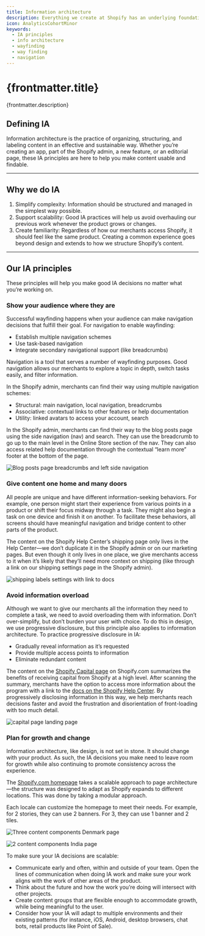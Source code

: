 ```yaml
---
title: Information architecture
description: Everything we create at Shopify has an underlying foundation of information architecture. If you’re a designer, a content strategist, or a UX developer, you’re already doing IA work.
icon: AnalyticsCohortMinor
keywords:
  - IA principles
  - info architecture
  - wayfinding
  - way finding
  - navigation
---
```


# {frontmatter.title}

<Lede>{frontmatter.description}</Lede>

## Defining IA

Information architecture is the practice of organizing, structuring, and labeling content in an effective and sustainable way. Whether you’re creating an app, part of the Shopify admin, a new feature, or an editorial page, these IA principles are here to help you make content usable and findable.

---

## Why we do IA

1. Simplify complexity: Information should be structured and managed in the simplest way possible.
2. Support scalability: Good IA practices will help us avoid overhauling our previous work whenever the product grows or changes.
3. Create familiarity: Regardless of how our merchants access Shopify, it should feel like the same product. Creating a common experience goes beyond design and extends to how we structure Shopify’s content.

---

## Our IA principles

These principles will help you make good IA decisions no matter what you’re working on.

### Show your audience where they are

Successful wayfinding happens when your audience can make navigation decisions that fulfill their goal. For navigation to enable wayfinding:

- Establish multiple navigation schemes
- Use task-based navigation
- Integrate secondary navigational support (like breadcrumbs)

Navigation is a tool that serves a number of wayfinding purposes.
Good navigation allows our merchants to explore a topic in depth, switch tasks easily, and filter information.

In the Shopify admin, merchants can find their way using multiple navigation schemes:

- Structural: main navigation, local navigation, breadcrumbs
- Associative: contextual links to other features or help documentation
- Utility: linked avatars to access your account, search

In the Shopify admin, merchants can find their way to the blog posts page using the side navigation (nav) and search. They can use the breadcrumb to go up to the main level in the Online Store section of the nav. They can also access related help documentation through the contextual “learn more” footer at the bottom of the page.

![Blog posts page breadcrumbs and left side navigation](/images/foundations/information-architecture/blogposts-breadcrumb-nav@2x.png)

### Give content one home and many doors

All people are unique and have different information-seeking behaviors. For example, one person might start their experience from various points in a product or shift their focus midway through a task. They might also begin a task on one device and finish it on another. To facilitate these behaviors, all screens should have meaningful navigation and bridge content to other parts of the product.

The content on the Shopify Help Center’s shipping page only lives in the Help Center—we don’t duplicate it in the Shopify admin or on our marketing pages. But even though it only lives in one place, we give merchants access to it when it’s likely that they’ll need more context on shipping (like through a link on our shipping settings page in the Shopify admin).

![shipping labels settings with link to docs](/images/foundations/information-architecture/shippinglabels-link@2x.png)

### Avoid information overload

Although we want to give our merchants all the information they need to complete a task, we need to avoid overloading them with information. Don’t over-simplify, but don’t burden your user with choice. To do this in design, we use progressive disclosure, but this principle also applies to information architecture. To practice progressive disclosure in IA:

- Gradually reveal information as it’s requested
- Provide multiple access points to information
- Eliminate redundant content

The content on the [Shopify Capital page](https://www.shopify.com/capital) on Shopify.com summarizes the benefits of receiving capital from Shopify at a high level. After scanning the summary, merchants have the option to access more information about the program with a link to the [docs on the Shopify Help Center](https://help.shopify.com/en/manual/your-account/shopify-capital?itcat=capital&itterm=capital-resources-help-docs). By progressively disclosing information in this way, we help merchants reach decisions faster and avoid the frustration and disorientation of front-loading with too much detail.

![capital page landing page](/images/foundations/information-architecture/capitalpage-hero@2x.jpg)

### Plan for growth and change

Information architecture, like design, is not set in stone. It should change with your product. As such, the IA decisions you make need to leave room for growth while also continuing to promote consistency across the experience.

The [Shopify.com homepage](https://www.shopify.com/) takes a scalable approach to page architecture—the structure was designed to adapt as Shopify expands to different locations. This was done by taking a modular approach.

Each locale can customize the homepage to meet their needs. For example, for 2 stories, they can use 2 banners. For 3, they can use 1 banner and 2 tiles.

![Three content components Denmark page](/images/foundations/information-architecture/de-component@2x.png)

![2 content components India page](/images/foundations/information-architecture/india-component@2x.jpg)

To make sure your IA decisions are scalable:

- Communicate early and often, within and outside of your team.
  Open the lines of communication when doing IA work and make sure your work aligns with the work of other areas of the product.
- Think about the future and how the work you’re doing will intersect with other projects.
- Create content groups that are flexible enough to accommodate growth, while being meaningful to the user.
- Consider how your IA will adapt to multiple environments and their existing patterns (for instance, iOS, Android, desktop browsers, chat bots, retail products like Point of Sale).
